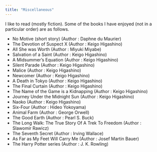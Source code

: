 ```yaml
---
title: "Miscellaneous"
---
```


I like to read (mostly fiction). Some of the books I have enjoyed (not in a particular order) are as follows.

- No Motive (short story) (Author : Daphne du Maurier) 
- The Devotion of Suspect X (Author : Keigo Higashino)   
- All She was Worth (Author : Miyuki Miyabe) 
- Salvation of a Saint (Author : Keigo Higashino) 
- A Midsummer's Equation (Author : Keigo Higashino) 
- Silent Parade (Author : Keigo Higashino) 
- Malice (Author : Keigo Higashino) 
- Newcomer (Author : Keigo Higashino) 
- A Death in Tokyo (Author : Keigo Higashino) 
- The Final Curtain (Author : Keigo Higashino) 
- The Name of the Game is a Kidnapping (Author : Keigo Higashino) 
- Journey Under the Midnight Sun (Author : Keigo Higashino) 
- Naoko (Author : Keigo Higashino) 
- Six-Four (Author : Hideo Yokoyama) 
- Animal Farm (Author : George Orwell) 
- The Good Earth (Author : Pearl S. Buck) 
- The Long Walk: The True Story Of A Trek To Freedom (Author : Slawomir Rawicz) 
- The Seventh Secret (Author : Irving Wallace) 
- As Far as My Feet Will Carry Me (Author : Josef Martin Bauer) 
- The Harry Potter series (Author : J. K. Rowling) 
